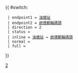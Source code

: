 {{ #switch: {{{format|}}}
  | endpoint1 = [[油塘站]]
  | endpoint2 = [[啟德郵輪碼頭巴士總站|啟德郵輪碼頭]]
  | direction = 2
  | status = {{HK Bus Status|S}}
  | inline = [[油塘站]] ↔ [[啟德郵輪碼頭巴士總站|啟德郵輪碼頭]]
  | normal =
  | full =
}}<noinclude>[[Category:九龍巴士路線模板|2]]</noinclude>